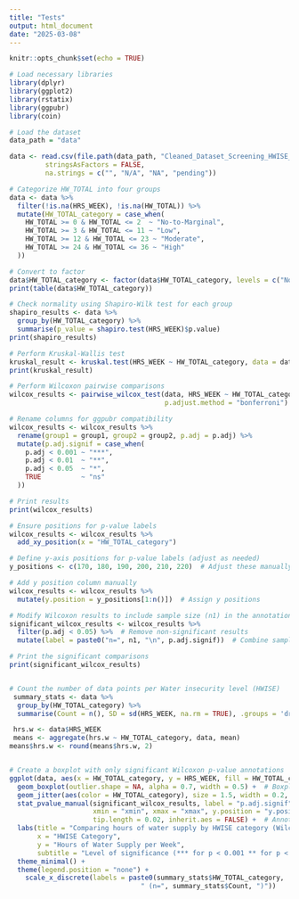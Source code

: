 ```yaml
---
title: "Tests"
output: html_document
date: "2025-03-08"
---
```


```r
knitr::opts_chunk$set(echo = TRUE)
```

```r
# Load necessary libraries
library(dplyr)
library(ggplot2)
library(rstatix)
library(ggpubr)
library(coin)

# Load the dataset
data_path = "data"

data <- read.csv(file.path(data_path, "Cleaned_Dataset_Screening_HWISE_PSS_V3.csv"), 
         stringsAsFactors = FALSE,  
         na.strings = c("", "N/A", "NA", "pending"))
```

```r
# Categorize HW_TOTAL into four groups
data <- data %>%
  filter(!is.na(HRS_WEEK), !is.na(HW_TOTAL)) %>%
  mutate(HW_TOTAL_category = case_when(
    HW_TOTAL >= 0 & HW_TOTAL <= 2  ~ "No-to-Marginal",
    HW_TOTAL >= 3 & HW_TOTAL <= 11 ~ "Low",
    HW_TOTAL >= 12 & HW_TOTAL <= 23 ~ "Moderate",
    HW_TOTAL >= 24 & HW_TOTAL <= 36 ~ "High"
  ))

# Convert to factor
data$HW_TOTAL_category <- factor(data$HW_TOTAL_category, levels = c("No-to-Marginal", "Low", "Moderate", "High"))
print(table(data$HW_TOTAL_category))

# Check normality using Shapiro-Wilk test for each group
shapiro_results <- data %>%
  group_by(HW_TOTAL_category) %>%
  summarise(p_value = shapiro.test(HRS_WEEK)$p.value)
print(shapiro_results)

```

```r

# Perform Kruskal-Wallis test
kruskal_result <- kruskal.test(HRS_WEEK ~ HW_TOTAL_category, data = data)
print(kruskal_result)

# Perform Wilcoxon pairwise comparisons
wilcox_results <- pairwise_wilcox_test(data, HRS_WEEK ~ HW_TOTAL_category, 
                                       p.adjust.method = "bonferroni")

# Rename columns for ggpubr compatibility
wilcox_results <- wilcox_results %>%
  rename(group1 = group1, group2 = group2, p.adj = p.adj) %>%
  mutate(p.adj.signif = case_when(
    p.adj < 0.001 ~ "***",
    p.adj < 0.01  ~ "**",
    p.adj < 0.05  ~ "*",
    TRUE          ~ "ns"
  ))

# Print results
print(wilcox_results)

# Ensure positions for p-value labels
wilcox_results <- wilcox_results %>%
  add_xy_position(x = "HW_TOTAL_category")

# Define y-axis positions for p-value labels (adjust as needed)
y_positions <- c(170, 180, 190, 200, 210, 220)  # Adjust these manually

# Add y position column manually
wilcox_results <- wilcox_results %>%
  mutate(y.position = y_positions[1:n()])  # Assign y positions

# Modify Wilcoxon results to include sample size (n1) in the annotation label
significant_wilcox_results <- wilcox_results %>%
  filter(p.adj < 0.05) %>%  # Remove non-significant results
  mutate(label = paste0("n=", n1, "\n", p.adj.signif))  # Combine sample size and significance

# Print the significant comparisons
print(significant_wilcox_results)


# Count the number of data points per Water insecurity level (HWISE)
 summary_stats <- data %>%
  group_by(HW_TOTAL_category) %>%
  summarise(Count = n(), SD = sd(HRS_WEEK, na.rm = TRUE), .groups = 'drop')

 hrs.w <- data$HRS_WEEK
 means <- aggregate(hrs.w ~ HW_TOTAL_category, data, mean)
means$hrs.w <- round(means$hrs.w, 2)


# Create a boxplot with only significant Wilcoxon p-value annotations
ggplot(data, aes(x = HW_TOTAL_category, y = HRS_WEEK, fill = HW_TOTAL_category)) +
  geom_boxplot(outlier.shape = NA, alpha = 0.7, width = 0.5) +  # Boxplot
  geom_jitter(aes(color = HW_TOTAL_category), size = 1.5, width = 0.2, alpha = 0.5) +  # Individual points
  stat_pvalue_manual(significant_wilcox_results, label = "p.adj.signif", 
                     xmin = "xmin", xmax = "xmax", y.position = "y.position", 
                     tip.length = 0.02, inherit.aes = FALSE) +  # Annotate only significant p-values
  labs(title = "Comparing hours of water supply by HWISE category (Wilcoxon Post-Hoc)",
       x = "HWISE Category",
       y = "Hours of Water Supply per Week",
       subtitle = "Level of significance (*** for p < 0.001 ** for p < 0.01).") +
  theme_minimal() +
  theme(legend.position = "none") + 
    scale_x_discrete(labels = paste0(summary_stats$HW_TOTAL_category, 
                                 " (n=", summary_stats$Count, ")")) 

```
